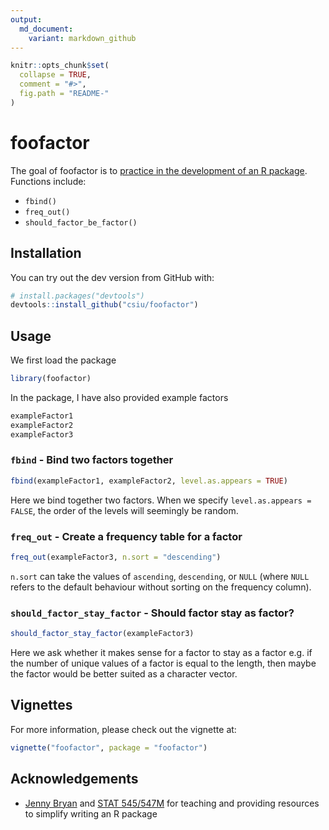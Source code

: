 ```yaml
---
output:
  md_document:
    variant: markdown_github
---
```

```r
knitr::opts_chunk$set(
  collapse = TRUE,
  comment = "#>",
  fig.path = "README-"
)
```

# foofactor
The goal of foofactor is to [practice in the development of an R package](http://stat545-ubc.github.io/packages00_index.html). Functions include:

- `fbind()`
- `freq_out()`
- `should_factor_be_factor()`

## Installation
You can try out the dev version from GitHub with:
```r
# install.packages("devtools")
devtools::install_github("csiu/foofactor")
```

## Usage
We first load the package
```r
library(foofactor)
```
In the package, I have also provided example factors
```r
exampleFactor1
exampleFactor2
exampleFactor3
```

### `fbind` - Bind two factors together
```r
fbind(exampleFactor1, exampleFactor2, level.as.appears = TRUE)
```
Here we bind together two factors. When we specify `level.as.appears = FALSE`, the order of the levels will seemingly be random. 

### `freq_out` - Create a frequency table for a factor
```r
freq_out(exampleFactor3, n.sort = "descending")
```
`n.sort` can take the values of `ascending`, `descending`, or `NULL` (where `NULL` refers to the default behaviour without sorting on the frequency column).

### `should_factor_stay_factor` - Should factor stay as factor?
```r
should_factor_stay_factor(exampleFactor3)
```
Here we ask whether it makes sense for a factor to stay as a factor e.g. if the number of unique values of a factor is equal to the length, then maybe the factor would be better suited as a character vector.

## Vignettes
For more information, please check out the vignette at:
```r
vignette("foofactor", package = "foofactor")
```

## Acknowledgements
- [Jenny Bryan](http://github.com/jennybc) and [STAT 545/547M](http://stat545-ubc.github.io/packages00_index.html) for teaching and providing resources to simplify writing an R package
